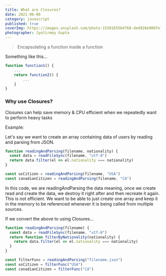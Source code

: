 ```yaml
---
title: What are Closures?
date: 2021-06-06
category: javascript
published: true
coverImg: https://images.unsplash.com/photo-1530165564768-ded928e9007e?ixlib=rb-1.2.1&ixid=MnwxMjA3fDB8MHxwaG90by1wYWdlfHx8fGVufDB8fHx8&auto=format&fit=crop&w=1650&q=80
photographer: Jyotirmoy Gupta
---
```


> Encapsulating a function inside a function

Something like this...

```js
function function1() {
    ...
    return function2() {
        ...
    }
}
```

### Why use Closures?

Closures can help save memory & CPU efficient when we repeatedly want to perform heavy tasks

Example:

Let's say we want to create an array containing data of users by reading and parsing from JSON.

```js
function readingAndParsing(filename, nationality) {
  const data = readFileSync(filename, "utf-8")
  return data.filter(el => el.nationality === nationality)
}

const usCitizen = readingAndParsing(filename, "USA")
const canadianCitizen = readingAndParsing(filename, "CA")
```

In this code, we are readingAndParsing the data meaning, once we create read and create the data, we destroy it right after and then recreate it again.
This is not efficient. We want to be able to just create one array and keep it in the memory to be referenced whenever it is being called from multiple sources.

If we convert the above to using Closures...

```js
function readingAndParsing(filename) {
  const data = readFileSync(filename, "utf-8")
  return function filterByNationality(nationality) {
    return data.filter(el => el.nationality === nationality)
  }
}

const filterFunc = readingAndParsing("filename.json")
const usCitizen = filterFunc("USA")
const canadianCitizen = filterFunc("CA")
```
